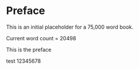 # Preface {.unnumbered}

This is an initial placeholder for a 75,000 word book.

Current word count = 20498

This is the preface

test 12345678